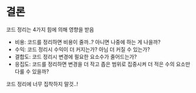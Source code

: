 # 결론

코드 정리는 4가지 힘에 의해 영향을 받음

- 비용: 코드를 정리하면 비용이 줄까..? 아니면 나중에 하는 게 나을까?
- 수익: 코드 정리시 수익이 더 커지는가? 아님 더 커질 수 있는가?
- 결합도: 코드 정리시 변경에 필요한 요소수가 줄어드는가?
- 응집도: 코드를 정리하면 변경을 더 작고 좁은 범위로 집중시켜 더 적은 수의 요소만 다룰 수 있을까?

코드 정리에 너무 집착하지 말것..!
